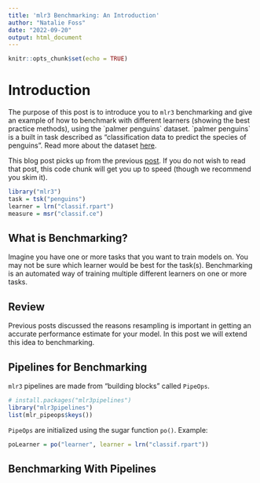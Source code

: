 ```yaml
---
title: 'mlr3 Benchmarking: An Introduction'
author: "Natalie Foss"
date: "2022-09-20"
output: html_document
---
```


```r
knitr::opts_chunk$set(echo = TRUE)
```

# Introduction

The purpose of this post is to introduce you to `mlr3` benchmarking and give an example of how to benchmark with different learners (showing the best practice methods), using the \`palmer penguins\` dataset. \`palmer penguins\` is a built in task described as "classification data to predict the species of penguins". Read more about the dataset [here](https://mlr3.mlr-org.com/reference/mlr_tasks_penguins.html).

This blog post picks up from the previous [post](?). If you do not wish to read that post, this code chunk will get you up to speed (though we recommend you skim it).

```r
library("mlr3")
task = tsk("penguins")
learner = lrn("classif.rpart")
measure = msr("classif.ce")
```

## What is Benchmarking?

Imagine you have one or more tasks that you want to train models on. You may not be sure which learner would be best for the task(s). Benchmarking is an automated way of training multiple different learners on one or more tasks.

## Review

Previous posts discussed the reasons resampling is important in getting an accurate performance estimate for your model. In this post we will extend this idea to benchmarking.

## Pipelines for Benchmarking

`mlr3` pipelines are made from "building blocks" called `PipeOps`.

```r
# install.packages("mlr3pipelines")
library("mlr3pipelines")
list(mlr_pipeops$keys())
```

`PipeOps` are initialized using the sugar function `po()`. Example:

```r
poLearner = po("learner", learner = lrn("classif.rpart"))
```

## Benchmarking With Pipelines

